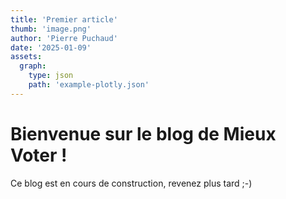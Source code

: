 ```yaml
---
title: 'Premier article'
thumb: 'image.png'
author: 'Pierre Puchaud'
date: '2025-01-09'
assets:
  graph: 
    type: json
    path: 'example-plotly.json'
---
```


# Bienvenue sur le blog de Mieux Voter !

Ce blog est en cours de construction, revenez plus tard ;-)

